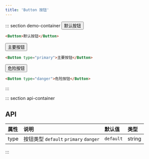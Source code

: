 ```yaml
---
title: 'Button 按钮'
---
```



::: section demo-container
<Button>默认按钮</Button>

```html
<Button>默认按钮</Button>
```

<Button type="primary">主要按钮</Button>

```html
<Button type="primary">主要按钮</Button>
```

<Button type="danger">危险按钮</Button>

```html
<Button type="danger">危险按钮</Button>
```
:::

::: section api-container
## API

| 属性 | 说明 | 默认值 | 类型 |
| :-----| :---- | :---- | :---- |
| type | 按钮类型 `default` `primary` `danger` | `default` | string|
:::